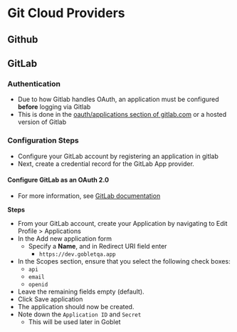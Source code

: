 # Git Cloud Providers

## Github

## GitLab

### Authentication
* Due to how Gitlab handles OAuth, an application must be configured **before** logging via Gitlab
* This is done in the [oauth/applications section of gitlab.com](https://gitlab.com/oauth/applications) or a hosted version of Gitlab

### Configuration Steps

* Configure your GitLab account by registering an application in gitlab
* Next, create a credential record for the GitLab App provider.

#### Configure GitLab as an OAuth 2.0
* For more information, see [GitLab documentation](https://docs.gitlab.com/ee/integration/oauth_provider.html)

**Steps**
* From your GitLab account, create your Application by navigating to Edit Profile > Applications
* In the Add new application form
  * Specify a **Name**, and in Redirect URI field enter
    * `https://dev.gobletqa.app`
* In the Scopes section, ensure that you select the following check boxes:
  * `api`
  * `email`
  * `openid`
* Leave the remaining fields empty (default).
* Click Save application
* The application should now be created.
* Note down the `Application ID` and `Secret`
  * This will be used later in Goblet
